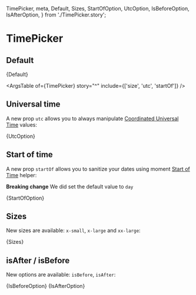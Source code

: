   TimePicker,
  meta,
  Default,
  Sizes,
  StartOfOption,
  UtcOption,
  IsBeforeOption,
  IsAfterOption,
} from './TimePicker.story';

# TimePicker

<Meta title={meta.title} component={meta.component} argTypes={meta.argTypes} args={meta.args} />

## Default

<Canvas>
  <Story name="Default">{Default}</Story>
</Canvas>

<ArgsTable of={TimePicker} story="^" include={['size', 'utc', 'startOf']} />

## Universal time

A new prop `utc` allows you to always manipulate [Coordinated Universal Time](https://en.wikipedia.org/wiki/Coordinated_Universal_Time) values:

<Canvas>
  <Story name="UtcOption">{UtcOption}</Story>
</Canvas>

## Start of time

A new prop `startOf` allows you to sanitize your dates using moment [Start of Time](https://momentjs.com/docs/#/manipulating/start-of/) helper:

**Breaking change** We did set the default value to `day`

<Canvas>
  <Story name="StartOf">{StartOfOption}</Story>
</Canvas>

## Sizes

New sizes are available: `x-small`, `x-large` and `xx-large`:

<Canvas>
  <Story name="Sizes">{Sizes}</Story>
</Canvas>

## isAfter / isBefore

New options are available: `isBefore`, `isAfter`:

<Canvas>
  <Story name="IsBeforeOption">{IsBeforeOption}</Story>
</Canvas>

<Canvas>
  <Story name="IsAfterOption">{IsAfterOption}</Story>
</Canvas>
